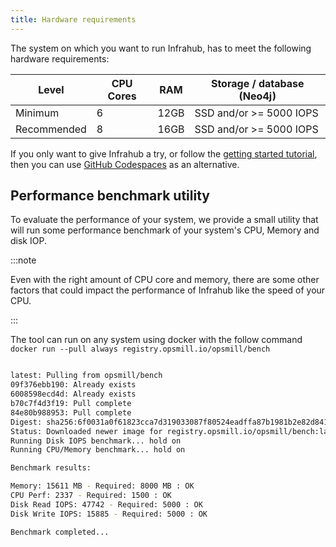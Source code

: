 ```yaml
---
title: Hardware requirements
---
```


The system on which you want to run Infrahub, has to meet the following hardware requirements:

| Level       | CPU Cores | RAM  | Storage / database (Neo4j) |
|-------------|-----------|------|----------------------------|
| Minimum     | 6         | 12GB | SSD and/or >= 5000 IOPS    |
| Recommended | 8         | 16GB | SSD and/or >= 5000 IOPS    |

If you only want to give Infrahub a try, or follow the [getting started tutorial](/tutorials/getting-started/), then you can use [GitHub Codespaces](/guides/installation#github-codespaces) as an alternative.

## Performance benchmark utility

To evaluate the performance of your system, we provide a small utility that will run some performance benchmark of your system's CPU, Memory and disk IOP.

:::note

Even with the right amount of CPU core and memory, there are some other factors that could impact the performance of Infrahub like the speed of your CPU.

:::

The tool can run on any system using docker with the follow command `docker run --pull always registry.opsmill.io/opsmill/bench`

```bash title="❯ docker run --pull always registry.opsmill.io/opsmill/bench"

latest: Pulling from opsmill/bench
09f376ebb190: Already exists
6008598ecd4d: Already exists
b70c7f4d3f19: Pull complete
84e80b988953: Pull complete
Digest: sha256:6f0031a0f61823cca7d319033087f80524eadffa87b1981b2e82d841ada12895
Status: Downloaded newer image for registry.opsmill.io/opsmill/bench:latest
Running Disk IOPS benchmark... hold on
Running CPU/Memory benchmark... hold on

Benchmark results:

Memory: 15611 MB - Required: 8000 MB : OK
CPU Perf: 2337 - Required: 1500 : OK
Disk Read IOPS: 47742 - Required: 5000 : OK
Disk Write IOPS: 15885 - Required: 5000 : OK

Benchmark completed...
```

